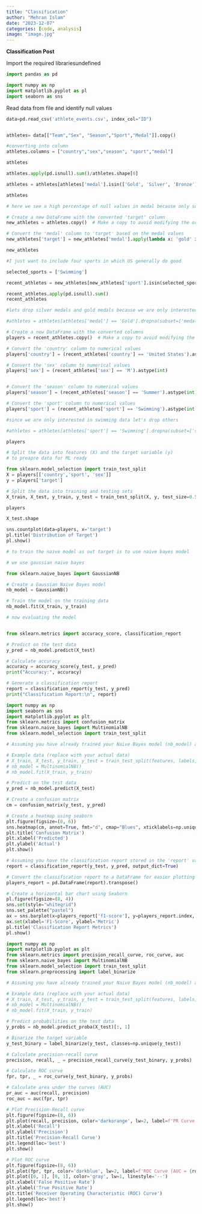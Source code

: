 ```yaml
---
title: "Classification"
author: "Mehran Islam"
date: "2023-12-07"
categories: [code, analysis]
image: "image.jpg"
---
```


**Classification Post**

Import the required librariesundefined

```python
import pandas as pd
```

```python
import numpy as np
import matplotlib.pyplot as pl
import seaborn as sns

```

Read data from file and identify null values

```python
data=pd.read_csv('athlete_events.csv', index_col="ID")
```

```{data.apply(pd.isnull).sum()/data.shape[0]}
```

```python
athletes= data[["Team","Sex", "Season","Sport","Medal"]].copy()

#converting into column
athletes.columns = ["country","sex","season", "sport","medal"]

athletes
```

```python
athletes.apply(pd.isnull).sum()/athletes.shape[0]
```

```python
athletes = athletes[athletes['medal'].isin(['Gold', 'Silver', 'Bronze'])].dropna(subset=['medal'])

```

```python
athletes
```

```python
# here we see a high percentage of null values in medal because only some of the athletes win the medal

# Create a new DataFrame with the converted 'target' column
new_athletes = athletes.copy()  # Make a copy to avoid modifying the original DataFrame

# Convert the 'medal' column to 'target' based on the medal values
new_athletes['target'] = new_athletes['medal'].apply(lambda x: 'gold' if x =='Gold' else 'no gold')
```

```python
new_athletes
```

```python
#I just want to include four sports in which US generally do good

selected_sports = ['Swimming']

recent_athletes = new_athletes[new_athletes['sport'].isin(selected_sports)]
```

```python
recent_athletes.apply(pd.isnull).sum()
recent_athletes
```

```python
#lets drop silver medals and gold medals because we are only interested in Gold medals

#athletes = athletes[athletes['medal'] == 'Gold'].dropna(subset=['medal'])
```

```python
# Create a new DataFrame with the converted columns
players = recent_athletes.copy()  # Make a copy to avoid modifying the original DataFrame

# Convert the 'country' column to numerical values
players['country'] = (recent_athletes['country'] == 'United States').astype(int)

# Convert the 'sex' column to numerical values
players['sex'] = (recent_athletes['sex'] == 'M').astype(int)


# Convert the 'season' column to numerical values
players['season'] = (recent_athletes['season'] == 'Summer').astype(int)

# Convert the 'sport' column to numerical values
players['sport'] = (recent_athletes['sport'] == 'Swimming').astype(int)
```

```python
#since we are only interested in swimming data let's drop others

#athletes = athletes[athletes['sport'] == 'Swimming'].dropna(subset=['sport'])
```

```python
players
```

```python
# Split the data into features (X) and the target variable (y)
# to preapre data for ML ready

from sklearn.model_selection import train_test_split
X = players[['country','sport', 'sex']]
y = players['target']

# Split the data into training and testing sets
X_train, X_test, y_train, y_test = train_test_split(X, y, test_size=0.5, random_state=42)

players
```

```python
X_test.shape
```

```python
sns.countplot(data=players, x='target')
pl.title('Distribution of Target')
pl.show()
```

```python
# to train the naive model as out target is to use naive bayes model

# we use gaussian naive bayes

from sklearn.naive_bayes import GaussianNB

# Create a Gaussian Naive Bayes model
nb_model = GaussianNB()

# Train the model on the training data
nb_model.fit(X_train, y_train)
```

```python
# now evaluating the model 


from sklearn.metrics import accuracy_score, classification_report

# Predict on the test data
y_pred = nb_model.predict(X_test)

# Calculate accuracy
accuracy = accuracy_score(y_test, y_pred)
print("Accuracy:", accuracy)

# Generate a classification report
report = classification_report(y_test, y_pred)
print("Classification Report:\n", report)
```

```python
import numpy as np
import seaborn as sns
import matplotlib.pyplot as plt
from sklearn.metrics import confusion_matrix
from sklearn.naive_bayes import MultinomialNB
from sklearn.model_selection import train_test_split

# Assuming you have already trained your Naive Bayes model (nb_model) and split your data into training (X_train, y_train) and testing (X_test, y_test) sets.

# Example data (replace with your actual data)
# X_train, X_test, y_train, y_test = train_test_split(features, labels, test_size=0.2, random_state=42)
# nb_model = MultinomialNB()
# nb_model.fit(X_train, y_train)

# Predict on the test data
y_pred = nb_model.predict(X_test)

# Create a confusion matrix
cm = confusion_matrix(y_test, y_pred)

# Create a heatmap using seaborn
plt.figure(figsize=(8, 6))
sns.heatmap(cm, annot=True, fmt="d", cmap="Blues", xticklabels=np.unique(y_test), yticklabels=np.unique(y_test))
plt.title('Confusion Matrix')
plt.xlabel('Predicted')
plt.ylabel('Actual')
plt.show()
```

```python
# Assuming you have the classification report stored in the 'report' variable
report = classification_report(y_test, y_pred, output_dict=True)

# Convert the classification report to a DataFrame for easier plotting
players_report = pd.DataFrame(report).transpose()

# Create a horizontal bar chart using Seaborn
pl.figure(figsize=(8, 4))
sns.set(style="whitegrid")
sns.set_palette("pastel")
ax = sns.barplot(x=players_report['f1-score'], y=players_report.index, orient="h")
ax.set(xlabel='F1-Score', ylabel='Metric')
pl.title('Classification Report Metrics')
pl.show()
```

```python
import numpy as np
import matplotlib.pyplot as plt
from sklearn.metrics import precision_recall_curve, roc_curve, auc
from sklearn.naive_bayes import MultinomialNB
from sklearn.model_selection import train_test_split
from sklearn.preprocessing import label_binarize

# Assuming you have already trained your Naive Bayes model (nb_model) and split your data into training (X_train, y_train) and testing (X_test, y_test) sets.

# Example data (replace with your actual data)
# X_train, X_test, y_train, y_test = train_test_split(features, labels, test_size=0.2, random_state=42)
# nb_model = MultinomialNB()
# nb_model.fit(X_train, y_train)

# Predict probabilities on the test data
y_probs = nb_model.predict_proba(X_test)[:, 1]

# Binarize the target variable
y_test_binary = label_binarize(y_test, classes=np.unique(y_test))

# Calculate precision-recall curve
precision, recall, _ = precision_recall_curve(y_test_binary, y_probs)

# Calculate ROC curve
fpr, tpr, _ = roc_curve(y_test_binary, y_probs)

# Calculate area under the curves (AUC)
pr_auc = auc(recall, precision)
roc_auc = auc(fpr, tpr)

# Plot Precision-Recall curve
plt.figure(figsize=(8, 6))
plt.plot(recall, precision, color='darkorange', lw=2, label=f'PR Curve (AUC = {pr_auc:.2f})')
plt.xlabel('Recall')
plt.ylabel('Precision')
plt.title('Precision-Recall Curve')
plt.legend(loc='best')
plt.show()

# Plot ROC curve
plt.figure(figsize=(8, 6))
plt.plot(fpr, tpr, color='darkblue', lw=2, label=f'ROC Curve (AUC = {roc_auc:.2f})')
plt.plot([0, 1], [0, 1], color='gray', lw=1, linestyle='--')
plt.xlabel('False Positive Rate')
plt.ylabel('True Positive Rate')
plt.title('Receiver Operating Characteristic (ROC) Curve')
plt.legend(loc='best')
plt.show()
```
